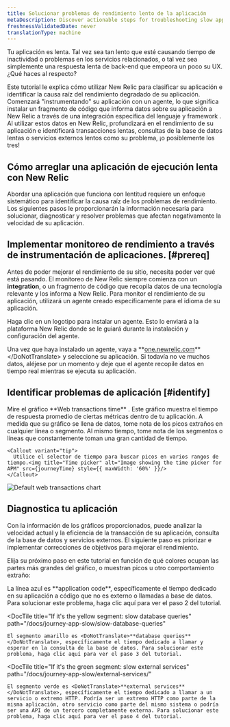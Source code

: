 ```yaml
---
title: Solucionar problemas de rendimiento lento de la aplicación
metaDescription: Discover actionable steps for troubleshooting slow application performance to identify and resolve issues for a smoother user experience.
freshnessValidatedDate: never
translationType: machine
---
```




Tu aplicación es lenta. Tal vez sea tan lento que esté causando tiempo de inactividad o problemas en los servicios relacionados, o tal vez sea simplemente una respuesta lenta de back-end que empeora un poco su UX. ¿Qué haces al respecto?

Este tutorial le explica cómo utilizar New Relic para clasificar su aplicación e identificar la causa raíz del rendimiento degradado de su aplicación. Comenzará "instrumentando" su aplicación con un agente, lo que significa instalar un fragmento de código que informa datos sobre su aplicación a New Relic a través de una integración específica del lenguaje y framework . Al utilizar estos datos en New Relic, profundizará en el rendimiento de su aplicación e identificará transacciones lentas, consultas de la base de datos lentas o servicios externos lentos como su problema, ¡o posiblemente los tres!

## Cómo arreglar una aplicación de ejecución lenta con New Relic

Abordar una aplicación que funciona con lentitud requiere un enfoque sistemático para identificar la causa raíz de los problemas de rendimiento. Los siguientes pasos le proporcionarán la información necesaria para solucionar, diagnosticar y resolver problemas que afectan negativamente la velocidad de su aplicación.

## Implementar monitoreo de rendimiento a través de instrumentación de aplicaciones. [#prereq]

Antes de poder mejorar el rendimiento de su sitio, necesita poder ver qué está pasando. El monitoreo de New Relic siempre comienza con un <DoNotTranslate>**integration**</DoNotTranslate>, o un fragmento de código que recopila datos de una tecnología relevante y los informa a New Relic. Para monitor el rendimiento de su aplicación, utilizará un agente creado específicamente para el idioma de su aplicación.

Haga clic en un logotipo para instalar un agente. Esto lo enviará a la plataforma New Relic donde se le guiará durante la instalación y configuración del agente.

<TechTileGrid>
  <TechTile
    name="Go agent"
    icon="logo-go"
    to="https://one.newrelic.com/nr1-core?state=985d4005-ba90-a8c7-1da1-2af34539b03b"
  />

  <TechTile
    name="Java agent"
    icon="logo-java"
    to="https://one.newrelic.com/nr1-core?state=80d18bcb-4919-1fcb-2b77-9406838eb916"
  />

  <TechTile
    name=".NET agent"
    icon="logo-dotnet"
    to="https://one.newrelic.com/nr1-core?state=30e93090-6dfa-6b70-8e75-472f54414355"
  />

  <TechTile
    name="Node.js agent"
    icon="logo-nodejs"
    to="https://one.newrelic.com/marketplace/install-data-source?state=be2e62fa-cc3b-c428-27c4-8d662c9e80a1"
  />

  <TechTile
    name="PHP agent"
    icon="logo-php"
    to="https://one.newrelic.com/nr1-core?state=aa633b41-72d4-009c-3abf-55dcf64894fe"
  />

  <TechTile
    name="Python agent"
    icon="logo-python"
    to="https://one.newrelic.com/nr1-core?state=20fda75b-58fb-a92a-f9e1-7b052035c6e8"
  />

  <TechTile
    name="Ruby agent"
    icon="logo-ruby"
    to="https://one.newrelic.com/nr1-core?state=d69143ab-605c-579b-25bf-cc6e5fee5b80"
  />
</TechTileGrid>

Una vez que haya instalado un agente, vaya a <DoNotTranslate>**[one.newrelic.com](https://one.newrelic.com/nr1-core?filters=(domain%3D'APM'ANDtype%3D'APPLICATION'))**</DoNotTranslate> y seleccione su aplicación. Si todavía no ve muchos datos, aléjese por un momento y deje que el agente recopile datos en tiempo real mientras se ejecuta su aplicación.

## Identificar problemas de aplicación [#identify]

<SideBySide>
  <Side>
    Mire el gráfico <DoNotTranslate>**Web transactions time**</DoNotTranslate> . Este gráfico muestra el tiempo de respuesta promedio de ciertas métricas dentro de tu aplicación. A medida que su gráfico se llena de datos, tome nota de los picos extraños en cualquier línea o segmento. Al mismo tiempo, tome nota de los segmentos o líneas que constantemente toman una gran cantidad de tiempo.

    <Callout variant="tip">
      Utilice el selector de tiempo para buscar picos en varios rangos de tiempo.<img title="Time picker" alt="Image showing the time picker for APM" src={journeyTime} style={{ maxWidth: '60%' }}/>
    </Callout>
  </Side>

  <Side>
    <img
      title="Default web transactions chart"
      alt="Default web transactions chart"
      src={journeyWebTrans}
    />
  </Side>
</SideBySide>

## Diagnostica tu aplicación

Con la información de los gráficos proporcionados, puede analizar la velocidad actual y la eficiencia de la transacción de su aplicación, consulta de la base de datos y servicios externos. El siguiente paso es priorizar e implementar correcciones de objetivos para mejorar el rendimiento.

Elija su próximo paso en este tutorial en función de qué colores ocupan las partes más grandes del gráfico, o muestran picos u otro comportamiento extraño:

<DocTiles>
  <DocTile
    title="If it's the blue line: slow application traces"
    path="/docs/journey-app-slow/problematic-transactions"
  >
    La línea azul es <DoNotTranslate>**application code**</DoNotTranslate>, específicamente el tiempo dedicado en su aplicación a código que no es externo o llamadas a base de datos. Para solucionar este problema, haga clic aquí para ver el paso 2 del tutorial.
  </DocTile>

  <DocTile
    title="If it's the yellow segment: slow database queries"
    path="/docs/journey-app-slow/slow-database-queries"
  >
    El segmento amarillo es <DoNotTranslate>**database queries**</DoNotTranslate>, específicamente el tiempo dedicado a llamar y esperar en la consulta de la base de datos. Para solucionar este problema, haga clic aquí para ver el paso 3 del tutorial.
  </DocTile>

  <DocTile
    title="If it's the green segment: slow external services"
    path="/docs/journey-app-slow/external-services/"
  >
    El segmento verde es <DoNotTranslate>**external services**</DoNotTranslate>, específicamente el tiempo dedicado a llamar a un servicio o extremo HTTP. Podría ser un extremo HTTP como parte de la misma aplicación, otro servicio como parte del mismo sistema o podría ser una API de un tercero completamente externa. Para solucionar este problema, haga clic aquí para ver el paso 4 del tutorial.
  </DocTile>
</DocTiles>